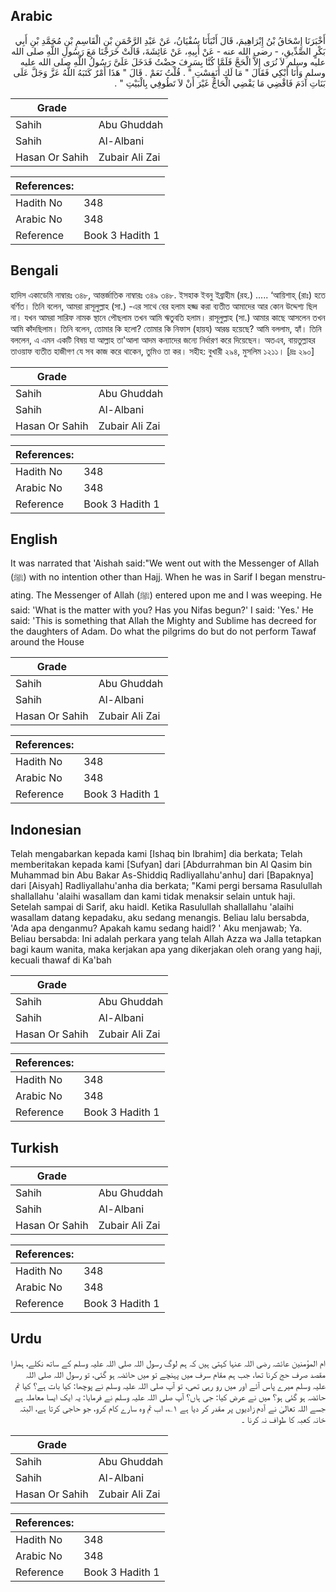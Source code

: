 ## Arabic


<div dir="rtl" lang="ar" style={{fontSize:'larger',backgroundColor:'#f8f9fa',padding:20}}>
أَخْبَرَنَا إِسْحَاقُ بْنُ إِبْرَاهِيمَ، قَالَ أَنْبَأَنَا سُفْيَانُ، عَنْ عَبْدِ الرَّحْمَنِ بْنِ الْقَاسِمِ بْنِ مُحَمَّدِ بْنِ أَبِي بَكْرٍ الصِّدِّيقِ، - رضى الله عنه - عَنْ أَبِيهِ، عَنْ عَائِشَةَ، قَالَتْ خَرَجْنَا مَعَ رَسُولِ اللَّهِ صلى الله عليه وسلم لاَ نُرَى إِلاَّ الْحَجَّ فَلَمَّا كُنَّا بِسَرِفَ حِضْتُ فَدَخَلَ عَلَىَّ رَسُولُ اللَّهِ صلى الله عليه وسلم وَأَنَا أَبْكِي فَقَالَ ‏"‏ مَا لَكِ أَنَفِسْتِ ‏"‏ ‏.‏ قُلْتُ نَعَمْ ‏.‏ قَالَ ‏"‏ هَذَا أَمْرٌ كَتَبَهُ اللَّهُ عَزَّ وَجَلَّ عَلَى بَنَاتِ آدَمَ فَاقْضِي مَا يَقْضِي الْحَاجُّ غَيْرَ أَنْ لاَ تَطُوفِي بِالْبَيْتِ ‏"‏ ‏.‏
</div>
<div style={{backgroundColor:'#f8f9fa',padding:20, marginBottom: 10}}><table> <thead> <tr> <th>Grade</th> <th></th> </tr> </thead> <tbody> <tr><td>Sahih</td><td>Abu Ghuddah</td></tr><tr><td>Sahih</td><td>Al-Albani</td></tr><tr><td>Hasan Or Sahih</td><td>Zubair Ali Zai</td></tr></tbody></table><table> <thead> <tr> <th>References:</th> <th></th> </tr> </thead> <tbody><tr><td>Hadith No</td><td>348</td></tr><tr><td>Arabic No</td><td>348</td></tr><tr><td>Reference</td><td>Book 3 Hadith 1</td></tr></tbody></table></div>

## Bengali


<div dir="ltr" lang="bn" style={{fontSize:'larger',backgroundColor:'#f8f9fa',padding:20}}>
হাদিস একাডেমি নাম্বারঃ ৩৪৮, আন্তর্জাতিক নাম্বারঃ ৩৪৯ ৩৪৮. ইসহাক ইবনু ইব্রাহীম (রহ.) ..... ‘আয়িশাহ্ (রাঃ) হতে বর্ণিত। তিনি বলেন, আমরা রাসূলুল্লাহ (সা.) -এর সাথে বের হলাম হজ্জ করা ব্যতীত আমাদের আর কোন উদ্দেশ্য ছিল না। যখন আমরা সারিফ নামক স্থানে পৌছলাম তখন আমি ঋতুবতি হলাম। রাসূলুল্লাহ (সা.) আমার কাছে আসলেন তখন আমি কাঁদছিলাম। তিনি বলেন, তোমার কি হলো? তোমার কি নিফাস (হায়য) আরম্ভ হয়েছে? আমি বললাম, হ্যাঁ। তিনি বললেন, এ এমন একটি বিষয় যা আল্লাহ তা'আলা আদম কন্যাদের জন্যে নির্ধারণ করে দিয়েছেন। অতএব, বায়তুল্লাহর তাওয়াফ ব্যতীত হাজীগণ যে সব কাজ করে থাকেন, তুমিও তা কর। সহীহ: বুখারী ২৯৪, মুসলিম ১২১১। [দ্রঃ ২৯০]
</div>
<div style={{backgroundColor:'#f8f9fa',padding:20, marginBottom: 10}}><table> <thead> <tr> <th>Grade</th> <th></th> </tr> </thead> <tbody> <tr><td>Sahih</td><td>Abu Ghuddah</td></tr><tr><td>Sahih</td><td>Al-Albani</td></tr><tr><td>Hasan Or Sahih</td><td>Zubair Ali Zai</td></tr></tbody></table><table> <thead> <tr> <th>References:</th> <th></th> </tr> </thead> <tbody><tr><td>Hadith No</td><td>348</td></tr><tr><td>Arabic No</td><td>348</td></tr><tr><td>Reference</td><td>Book 3 Hadith 1</td></tr></tbody></table></div>

## English


<div dir="ltr" lang="en" style={{fontSize:'larger',backgroundColor:'#f8f9fa',padding:20}}>
It was narrated that 'Aishah said:"We went out with the Messenger of Allah (ﷺ) with no intention other than Hajj. When he was in Sarif I began menstruating. The Messenger of Allah (ﷺ) entered upon me and I was weeping. He said: 'What is the matter with you? Has you Nifas begun?' I said: 'Yes.' He said: 'This is something that Allah the Mighty and Sublime has decreed for the daughters of Adam. Do what the pilgrims do but do not perform Tawaf around the House
</div>
<div style={{backgroundColor:'#f8f9fa',padding:20, marginBottom: 10}}><table> <thead> <tr> <th>Grade</th> <th></th> </tr> </thead> <tbody> <tr><td>Sahih</td><td>Abu Ghuddah</td></tr><tr><td>Sahih</td><td>Al-Albani</td></tr><tr><td>Hasan Or Sahih</td><td>Zubair Ali Zai</td></tr></tbody></table><table> <thead> <tr> <th>References:</th> <th></th> </tr> </thead> <tbody><tr><td>Hadith No</td><td>348</td></tr><tr><td>Arabic No</td><td>348</td></tr><tr><td>Reference</td><td>Book 3 Hadith 1</td></tr></tbody></table></div>

## Indonesian


<div dir="ltr" lang="id" style={{fontSize:'larger',backgroundColor:'#f8f9fa',padding:20}}>
Telah mengabarkan kepada kami [Ishaq bin Ibrahim] dia berkata; Telah memberitakan kepada kami [Sufyan] dari [Abdurrahman bin Al Qasim bin Muhammad bin Abu Bakar As-Shiddiq Radliyallahu'anhu] dari [Bapaknya] dari [Aisyah] Radliyallahu'anha dia berkata; "Kami pergi bersama Rasulullah shallallahu 'alaihi wasallam dan kami tidak menaksir selain untuk haji. Setelah sampai di Sarif, aku haidl. Ketika Rasulullah shallallahu 'alaihi wasallam datang kepadaku, aku sedang menangis. Beliau lalu bersabda, 'Ada apa denganmu? Apakah kamu sedang haidl? ' Aku menjawab; Ya. Beliau bersabda: Ini adalah perkara yang telah Allah Azza wa Jalla tetapkan bagi kaum wanita, maka kerjakan apa yang dikerjakan oleh orang yang haji, kecuali thawaf di Ka'bah
</div>
<div style={{backgroundColor:'#f8f9fa',padding:20, marginBottom: 10}}><table> <thead> <tr> <th>Grade</th> <th></th> </tr> </thead> <tbody> <tr><td>Sahih</td><td>Abu Ghuddah</td></tr><tr><td>Sahih</td><td>Al-Albani</td></tr><tr><td>Hasan Or Sahih</td><td>Zubair Ali Zai</td></tr></tbody></table><table> <thead> <tr> <th>References:</th> <th></th> </tr> </thead> <tbody><tr><td>Hadith No</td><td>348</td></tr><tr><td>Arabic No</td><td>348</td></tr><tr><td>Reference</td><td>Book 3 Hadith 1</td></tr></tbody></table></div>

## Turkish


<div dir="ltr" lang="tr" style={{fontSize:'larger',backgroundColor:'#f8f9fa',padding:20}}>

</div>
<div style={{backgroundColor:'#f8f9fa',padding:20, marginBottom: 10}}><table> <thead> <tr> <th>Grade</th> <th></th> </tr> </thead> <tbody> <tr><td>Sahih</td><td>Abu Ghuddah</td></tr><tr><td>Sahih</td><td>Al-Albani</td></tr><tr><td>Hasan Or Sahih</td><td>Zubair Ali Zai</td></tr></tbody></table><table> <thead> <tr> <th>References:</th> <th></th> </tr> </thead> <tbody><tr><td>Hadith No</td><td>348</td></tr><tr><td>Arabic No</td><td>348</td></tr><tr><td>Reference</td><td>Book 3 Hadith 1</td></tr></tbody></table></div>

## Urdu


<div dir="rtl" lang="ur" style={{fontSize:'larger',backgroundColor:'#f8f9fa',padding:20}}>
ام المؤمنین عائشہ رضی اللہ عنہا کہتی ہیں کہ ہم لوگ رسول اللہ صلی اللہ علیہ وسلم کے ساتھ نکلے، ہمارا مقصد صرف حج کرنا تھا، جب ہم مقام سرف میں پہنچے تو میں حائضہ ہو گئی، تو رسول اللہ صلی اللہ علیہ وسلم میرے پاس آئے اور میں رو رہی تھی، تو آپ صلی اللہ علیہ وسلم نے پوچھا: کیا بات ہے؟ کیا تم حائضہ ہو گئی ہو؟ میں نے عرض کیا: جی ہاں؟ آپ صلی اللہ علیہ وسلم نے فرمایا: یہ ایک ایسا معاملہ ہے جسے اللہ تعالیٰ نے آدم زادیوں پر مقدر کر دیا ہے ۱؎، اب تم وہ سارے کام کرو، جو حاجی کرتا ہے، البتہ خانہ کعبہ کا طواف نہ کرنا ۔
</div>
<div style={{backgroundColor:'#f8f9fa',padding:20, marginBottom: 10}}><table> <thead> <tr> <th>Grade</th> <th></th> </tr> </thead> <tbody> <tr><td>Sahih</td><td>Abu Ghuddah</td></tr><tr><td>Sahih</td><td>Al-Albani</td></tr><tr><td>Hasan Or Sahih</td><td>Zubair Ali Zai</td></tr></tbody></table><table> <thead> <tr> <th>References:</th> <th></th> </tr> </thead> <tbody><tr><td>Hadith No</td><td>348</td></tr><tr><td>Arabic No</td><td>348</td></tr><tr><td>Reference</td><td>Book 3 Hadith 1</td></tr></tbody></table></div>